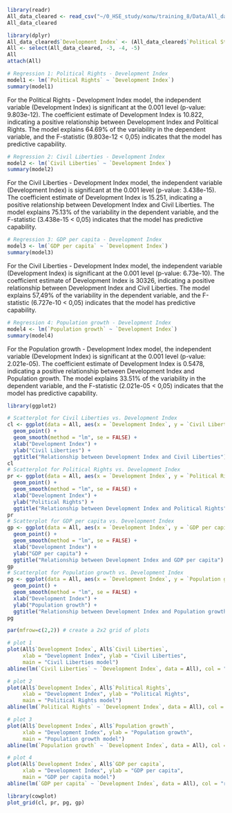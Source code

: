 ```r
library(readr)
All_data_cleared <- read_csv("~/0_HSE_study/колы/training_8/Data/All_data_cleared_2.csv")
All_data_cleared
```
```r
library(dplyr)
All_data_cleared$`Development Index` <- (All_data_cleared$`Political Stability` + All_data_cleared$`Government Effectiveness` + All_data_cleared$`Rule of Law`) / 3
All <- select(All_data_cleared, -3, -4, -5)
All
attach(All)
```
```r
# Regression 1: Political Rights - Development Index
model1 <- lm(`Political Rights` ~ `Development Index`)
summary(model1)
```
For the Political Rights - Development Index model, the independent variable (Development Index) is significant at the 0.001 level (p-value: 9.803e-12). The coefficient estimate of Development Index is 10.822, indicating a positive relationship between Development Index and Political Rights. The model explains 64.69% of the variability in the dependent variable, and the F-statistic (9.803e-12 < 0,05) indicates that the model has predictive capability.

```r
# Regression 2: Civil Liberties - Development Index
model2 <- lm(`Civil Liberties` ~ `Development Index`)
summary(model2)
```
For the Civil Liberties - Development Index model, the independent variable (Development Index) is significant at the 0.001 level (p-value: 3.438e-15). The coefficient estimate of Development Index is 15.251, indicating a positive relationship between Development Index and Civil Liberties. The model explains 75.13% of the variability in the dependent variable, and the F-statistic (3.438e-15 < 0,05) indicates that the model has predictive capability.

```r
# Regression 3: GDP per capita - Development Index
model3 <- lm(`GDP per capita` ~ `Development Index`)
summary(model3)
```
For the Civil Liberties - Development Index model, the independent variable (Development Index) is significant at the 0.001 level (p-value: 6.73e-10). The coefficient estimate of Development Index is 30326, indicating a positive relationship between Development Index and Civil Liberties. The model explains 57,49% of the variability in the dependent variable, and the F-statistic (6.727e-10 < 0,05) indicates that the model has predictive capability.

```r
# Regression 4: Population growth - Development Index
model4 <- lm(`Population growth` ~ `Development Index`)
summary(model4)
```
For the Population growth - Development Index model, the independent variable (Development Index) is significant at the 0.001 level (p-value: 2.021e-05). The coefficient estimate of Development Index is 0.5478, indicating a positive relationship between Development Index and Population growth. The model explains 33.51% of the variability in the dependent variable, and the F-statistic (2.021e-05 < 0,05) indicates that the model has predictive capability.

```r
library(ggplot2)

# Scatterplot for Civil Liberties vs. Development Index
cl <- ggplot(data = All, aes(x = `Development Index`, y = `Civil Liberties`)) +
  geom_point() +
  geom_smooth(method = "lm", se = FALSE) +
  xlab("Development Index") +
  ylab("Civil Liberties") +
  ggtitle("Relationship between Development Index and Civil Liberties")
cl
# Scatterplot for Political Rights vs. Development Index
pr <- ggplot(data = All, aes(x = `Development Index`, y = `Political Rights`)) +
  geom_point() +
  geom_smooth(method = "lm", se = FALSE) +
  xlab("Development Index") +
  ylab("Political Rights") +
  ggtitle("Relationship between Development Index and Political Rights")
pr
# Scatterplot for GDP per capita vs. Development Index
gp <- ggplot(data = All, aes(x = `Development Index`, y = `GDP per capita`)) +
  geom_point() +
  geom_smooth(method = "lm", se = FALSE) +
  xlab("Development Index") +
  ylab("GDP per capita") +
  ggtitle("Relationship between Development Index and GDP per capita")
gp
# Scatterplot for Population growth vs. Development Index
pg <- ggplot(data = All, aes(x = `Development Index`, y = `Population growth`)) +
  geom_point() +
  geom_smooth(method = "lm", se = FALSE) +
  xlab("Development Index") +
  ylab("Population growth") +
  ggtitle("Relationship between Development Index and Population growth")
pg
```
```r
par(mfrow=c(2,2)) # create a 2x2 grid of plots

# plot 1
plot(All$`Development Index`, All$`Civil Liberties`, 
     xlab = "Development Index", ylab = "Civil Liberties", 
     main = "Civil Liberties model")
abline(lm(`Civil Liberties` ~ `Development Index`, data = All), col = "red") # add regression line

# plot 2
plot(All$`Development Index`, All$`Political Rights`, 
     xlab = "Development Index", ylab = "Political Rights", 
     main = "Political Rights model")
abline(lm(`Political Rights` ~ `Development Index`, data = All), col = "red") # add regression line

# plot 3
plot(All$`Development Index`, All$`Population growth`, 
     xlab = "Development Index", ylab = "Population growth", 
     main = "Population growth model")
abline(lm(`Population growth` ~ `Development Index`, data = All), col = "red") # add regression line

# plot 4
plot(All$`Development Index`, All$`GDP per capita`, 
     xlab = "Development Index", ylab = "GDP per capita", 
     main = "GDP per capita model")
abline(lm(`GDP per capita` ~ `Development Index`, data = All), col = "red") # add regression line

```
```r
library(cowplot)
plot_grid(cl, pr, pg, gp)
```

